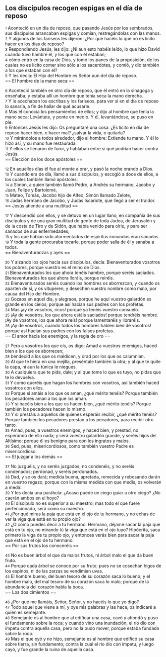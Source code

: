 == Los discípulos recogen espigas en el día de reposo ==

{{anchor|1}} <small>1</small> Aconteció en un día de reposo, que pasando Jesús por los sembrados, sus discípulos arrancaban espigas y comían, restregándolas con las manos.<br>
{{anchor|2}} <small>2</small> Y algunos de los fariseos les dijeron: ¿Por qué hacéis lo que no es lícito hacer en los días de reposo?<br>
{{anchor|3}} <small>3</small> Respondiendo Jesús, les dijo: ¿Ni aun esto habéis leído, lo que hizo David cuando tuvo hambre él, y los que con él estaban;<br>
{{anchor|4}} <small>4</small> cómo entró en la casa de Dios, y tomó los panes de la proposición, de los cuales no es lícito comer sino sólo a los sacerdotes, y comió, y dio también a los que estaban con él?<br>
{{anchor|5}} <small>5</small> Y les decía: El Hijo del Hombre es Señor aun del día de reposo.<br>
== El hombre de la mano seca ==

{{anchor|6}} <small>6</small> Aconteció también en otro día de reposo, que él entró en la sinagoga y enseñaba; y estaba allí un hombre que tenía seca la mano derecha.<br>
{{anchor|7}} <small>7</small> Y le acechaban los escribas y los fariseos, para ver si en el día de reposo lo sanaría, a fin de hallar de qué acusarle.<br>
{{anchor|8}} <small>8</small> Mas él conocía los pensamientos de ellos; y dijo al hombre que tenía la mano seca: Levántate, y ponte en medio. Y él, levantándose, se puso en pie.<br>
{{anchor|9}} <small>9</small> Entonces Jesús les dijo: Os preguntaré una cosa: ¿Es lícito en día de reposo hacer bien, o hacer mal? ¿salvar la vida, o quitarla?<br>
{{anchor|10}} <small>10</small> Y mirándolos a todos alrededor, dijo al hombre: Extiende tu mano. Y él lo hizo así, y su mano fue restaurada.<br>
{{anchor|11}} <small>11</small> Y ellos se llenaron de furor, y hablaban entre sí qué podrían hacer contra Jesús.<br>
== Elección de los doce apóstoles ==

{{anchor|12}} <small>12</small> En aquellos días él fue al monte a orar, y pasó la noche orando a Dios.<br>
{{anchor|13}} <small>13</small> Y cuando era de día, llamó a sus discípulos, y escogió a doce de ellos, a los cuales también llamó apóstoles:<br>
{{anchor|14}} <small>14</small> a Simón, a quien también llamó Pedro, a Andrés su hermano, Jacobo y Juan, Felipe y Bartolomé,<br>
{{anchor|15}} <small>15</small> Mateo, Tomás, Jacobo hijo de Alfeo, Simón llamado Zelote,<br>
{{anchor|16}} <small>16</small> Judas hermano de Jacobo, y Judas Iscariote, que llegó a ser el traidor.<br>
== Jesús atiende a una multitud ==

{{anchor|17}} <small>17</small> Y descendió con ellos, y se detuvo en un lugar llano, en compañía de sus discípulos y de una gran multitud de gente de toda Judea, de Jerusalén y de la costa de Tiro y de Sidón, que había venido para oírle, y para ser sanados de sus enfermedades;<br>
{{anchor|18}} <small>18</small> y los que habían sido atormentados de espíritus inmundos eran sanados.<br>
{{anchor|19}} <small>19</small> Y toda la gente procuraba tocarle, porque poder salía de él y sanaba a todos.<br>
== Bienaventuranzas y ayes ==

{{anchor|20}} <small>20</small> Y alzando los ojos hacia sus discípulos, decía: Bienaventurados vosotros los pobres, porque vuestro es el reino de Dios.<br>
{{anchor|21}} <small>21</small> Bienaventurados los que ahora tenéis hambre, porque seréis saciados. Bienaventurados los que ahora lloráis, porque reiréis.<br>
{{anchor|22}} <small>22</small> Bienaventurados seréis cuando los hombres os aborrezcan, y cuando os aparten de sí, y os vituperen, y desechen vuestro nombre como malo, por causa del Hijo del Hombre.<br>
{{anchor|23}} <small>23</small> Gozaos en aquel día, y alegraos, porque he aquí vuestro galardón es grande en los cielos; porque así hacían sus padres con los profetas.<br>
{{anchor|24}} <small>24</small> Mas ¡ay de vosotros, ricos! porque ya tenéis vuestro consuelo.<br>
{{anchor|25}} <small>25</small> ¡Ay de vosotros, los que ahora estáis saciados! porque tendréis hambre. ¡Ay de vosotros, los que ahora reís! porque lamentaréis y lloraréis.<br>
{{anchor|26}} <small>26</small> ¡Ay de vosotros, cuando todos los hombres hablen bien de vosotros! porque así hacían sus padres con los falsos profetas.<br>
== El amor hacia los enemigos, y la regla de oro ==

{{anchor|27}} <small>27</small> Pero a vosotros los que oís, os digo: Amad a vuestros enemigos, haced bien a los que os aborrecen;<br>
{{anchor|28}} <small>28</small> bendecid a los que os maldicen, y orad por los que os calumnian.<br>
{{anchor|29}} <small>29</small> Al que te hiera en una mejilla, preséntale también la otra; y al que te quite la capa, ni aun la túnica le niegues.<br>
{{anchor|30}} <small>30</small> A cualquiera que te pida, dale; y al que tome lo que es tuyo, no pidas que te lo devuelva.<br>
{{anchor|31}} <small>31</small> Y como queréis que hagan los hombres con vosotros, así también haced vosotros con ellos.<br>
{{anchor|32}} <small>32</small> Porque si amáis a los que os aman, ¿qué mérito tenéis? Porque también los pecadores aman a los que los aman.<br>
{{anchor|33}} <small>33</small> Y si hacéis bien a los que os hacen bien, ¿qué mérito tenéis? Porque también los pecadores hacen lo mismo.<br>
{{anchor|34}} <small>34</small> Y si prestáis a aquellos de quienes esperáis recibir, ¿qué mérito tenéis? Porque también los pecadores prestan a los pecadores, para recibir otro tanto.<br>
{{anchor|35}} <small>35</small> Amad, pues, a vuestros enemigos, y haced bien, y prestad, no esperando de ello nada; y será vuestro galardón grande, y seréis hijos del Altísimo; porque él es benigno para con los ingratos y malos.<br>
{{anchor|36}} <small>36</small> Sed, pues, misericordiosos, como también vuestro Padre es misericordioso.<br>
== El juzgar a los demás ==

{{anchor|37}} <small>37</small> No juzguéis, y no seréis juzgados; no condenéis, y no seréis condenados; perdonad, y seréis perdonados.<br>
{{anchor|38}} <small>38</small> Dad, y se os dará; medida buena, apretada, remecida y rebosando darán en vuestro regazo; porque con la misma medida con que medís, os volverán a medir.<br>
{{anchor|39}} <small>39</small> Y les decía una parábola: ¿Acaso puede un ciego guiar a otro ciego? ¿No caerán ambos en el hoyo?<br>
{{anchor|40}} <small>40</small> El discípulo no es superior a su maestro; mas todo el que fuere perfeccionado, será como su maestro.<br>
{{anchor|41}} <small>41</small> ¿Por qué miras la paja que está en el ojo de tu hermano, y no echas de ver la viga que está en tu propio ojo?<br>
{{anchor|42}} <small>42</small> ¿O cómo puedes decir a tu hermano: Hermano, déjame sacar la paja que está en tu ojo, no mirando tú la viga que está en el ojo tuyo? Hipócrita, saca primero la viga de tu propio ojo, y entonces verás bien para sacar la paja que está en el ojo de tu hermano.<br>
== Por sus frutos los conoceréis ==

{{anchor|43}} <small>43</small> No es buen árbol el que da malos frutos, ni árbol malo el que da buen fruto.<br>
{{anchor|44}} <small>44</small> Porque cada árbol se conoce por su fruto; pues no se cosechan higos de los espinos, ni de las zarzas se vendimian uvas.<br>
{{anchor|45}} <small>45</small> El hombre bueno, del buen tesoro de su corazón saca lo bueno; y el hombre malo, del mal tesoro de su corazón saca lo malo; porque de la abundancia del corazón habla la boca.<br>
== Los dos cimientos ==

{{anchor|46}} <small>46</small> ¿Por qué me llamáis, Señor, Señor, y no hacéis lo que yo digo?<br>
{{anchor|47}} <small>47</small> Todo aquel que viene a mí, y oye mis palabras y las hace, os indicaré a quién es semejante.<br>
{{anchor|48}} <small>48</small> Semejante es al hombre que al edificar una casa, cavó y ahondó y puso el fundamento sobre la roca; y cuando vino una inundación, el río dio con ímpetu contra aquella casa, pero no la pudo mover, porque estaba fundada sobre la roca.<br>
{{anchor|49}} <small>49</small> Mas el que oyó y no hizo, semejante es al hombre que edificó su casa sobre tierra, sin fundamento; contra la cual el río dio con ímpetu, y luego cayó, y fue grande la ruina de aquella casa.<br>
